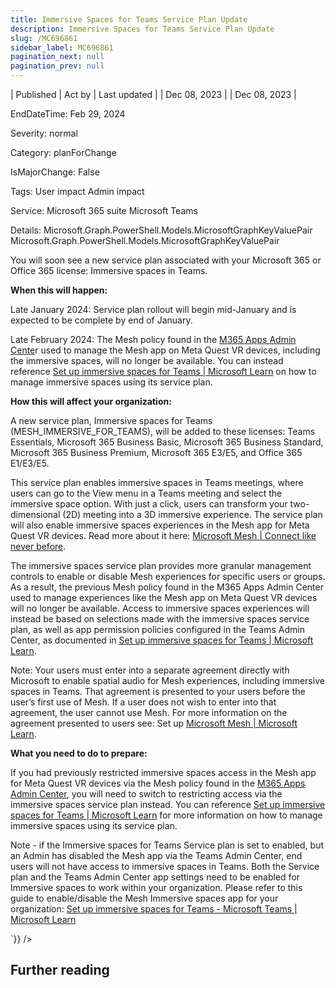 ```yaml
---
title: Immersive Spaces for Teams Service Plan Update
description: Immersive Spaces for Teams Service Plan Update
slug: /MC696861
sidebar_label: MC696861
pagination_next: null
pagination_prev: null
---
```



| Published | Act by | Last updated |
| Dec 08, 2023 |  | Dec 08, 2023 |

EndDateTime: Feb 29, 2024

Severity: normal

Category: planForChange

IsMajorChange: False

Tags: User impact Admin impact

Service: Microsoft 365 suite Microsoft Teams

Details: Microsoft.Graph.PowerShell.Models.MicrosoftGraphKeyValuePair Microsoft.Graph.PowerShell.Models.MicrosoftGraphKeyValuePair

<div dangerouslySetInnerHTML={{__html:`
<p>You will soon see a new service plan associated with your Microsoft 365 or Office 365 license: Immersive spaces in Teams.<br></p><p><b>When this will happen:</b>
</p><p>Late January 2024: Service plan rollout will begin mid-January and is expected to be complete by end of January.</p><p>Late February 2024: The Mesh policy found in the <a href="https://config.office.com/" target="_blank">M365 Apps Admin Cente</a>r used to manage the Mesh app on Meta Quest VR devices, including the immersive spaces, will no longer be available. You can instead reference <a href="https://learn.microsoft.com/en-us/microsoftteams/meeting-immersive-spaces" target="_blank">Set up immersive spaces for Teams | Microsoft Learn</a> on how to manage immersive spaces using its service plan.</p><p><b>How this will affect your organization:</b>
</p><p>A new service plan, Immersive spaces for Teams (MESH_IMMERSIVE_FOR_TEAMS), will be added to these licenses: Teams Essentials, Microsoft 365 Business Basic, Microsoft 365 Business Standard, Microsoft 365 Business Premium, Microsoft 365 E3/E5, and Office 365 E1/E3/E5. 
</p><p>This service plan enables immersive spaces in Teams meetings, where users can go to the View menu in a Teams meeting and select the immersive space option. With just a click, users can transform your two-dimensional (2D) meeting into a 3D immersive experience. The service plan will also enable immersive spaces experiences in the Mesh app for Meta Quest VR devices. Read more about it here: <a href="https://www.microsoft.com/en-us/mesh" target="_blank">Microsoft Mesh | Connect like never before</a>.
</p><p>The immersive spaces service plan provides more granular management controls to enable or disable Mesh experiences for specific users or groups. As a result, the previous Mesh policy found in the M365 Apps Admin Center used to manage experiences like the Mesh app on Meta Quest VR devices will no longer be available. Access to immersive spaces experiences will instead be based on selections made with the immersive spaces service plan, as well as app permission policies configured in the Teams Admin Center, as documented in <a href="https://learn.microsoft.com/en-us/microsoftteams/meeting-immersive-spaces" target="_blank">Set up immersive spaces for Teams | Microsoft Learn</a>. 
</p><p>Note: Your users must enter into a separate agreement directly with Microsoft to enable spatial audio for Mesh experiences, including immersive spaces in Teams. That agreement is presented to your users before the user’s first use of Mesh. If a user does not wish to enter into that agreement, the user cannot use Mesh. For more information on the agreement presented to users see: Set up <a href="https://learn.microsoft.com/en-us/mesh/setup/content/setup-m365-mesh" target="_blank">Microsoft Mesh | Microsoft Learn</a>.</p><p><b>What you need to do to prepare:</b>
</p><p>If you had previously restricted immersive spaces access in the Mesh app for Meta Quest VR devices via the Mesh policy found in the <a href="https://config.office.com/" target="_blank">M365 Apps Admin Center</a>, you will need to switch to restricting access via the immersive spaces service plan instead. You can reference <a href="https://learn.microsoft.com/en-us/microsoftteams/meeting-immersive-spaces" target="_blank">Set up immersive spaces for Teams | Microsoft Learn</a> for more information on how to manage immersive spaces using its service plan. 
</p><p>Note - if the Immersive spaces for Teams Service plan is set to enabled, but an Admin has disabled the Mesh app via the Teams Admin Center, end users will not have access to immersive spaces in Teams. Both the Service plan and the Teams Admin Center app settings need to be enabled for Immersive spaces to work within your organization. Please refer to this guide to enable/disable the Mesh Immersive spaces app for your organization: <a href="https://learn.microsoft.com/en-us/microsoftteams/meeting-immersive-spaces" target="_blank">Set up immersive spaces for Teams - Microsoft Teams | Microsoft Learn</a></p>
`}} />

## Further reading

